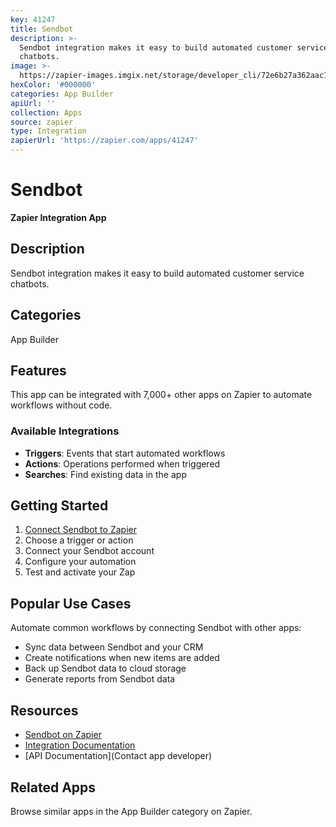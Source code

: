 ```yaml
---
key: 41247
title: Sendbot
description: >-
  Sendbot integration makes it easy to build automated customer service
  chatbots.
image: >-
  https://zapier-images.imgix.net/storage/developer_cli/72e6b27a362aac1d06094ba09342a76d.png?auto=format%2Ccompress&ixlib=python-3.0.0&q=50
hexColor: '#000000'
categories: App Builder
apiUrl: ''
collection: Apps
source: zapier
type: Integration
zapierUrl: 'https://zapier.com/apps/41247'
---
```

# Sendbot

**Zapier Integration App**

## Description

Sendbot integration makes it easy to build automated customer service chatbots.

## Categories

App Builder

## Features

This app can be integrated with 7,000+ other apps on Zapier to automate workflows without code.

### Available Integrations

- **Triggers**: Events that start automated workflows
- **Actions**: Operations performed when triggered
- **Searches**: Find existing data in the app

## Getting Started

1. [Connect Sendbot to Zapier](https://zapier.com/apps/41247)
2. Choose a trigger or action
3. Connect your Sendbot account
4. Configure your automation
5. Test and activate your Zap

## Popular Use Cases

Automate common workflows by connecting Sendbot with other apps:

- Sync data between Sendbot and your CRM
- Create notifications when new items are added
- Back up Sendbot data to cloud storage
- Generate reports from Sendbot data

## Resources

- [Sendbot on Zapier](https://zapier.com/apps/41247)
- [Integration Documentation](https://zapier.com/apps/41247/integrations)
- [API Documentation](Contact app developer)

## Related Apps

Browse similar apps in the App Builder category on Zapier.
